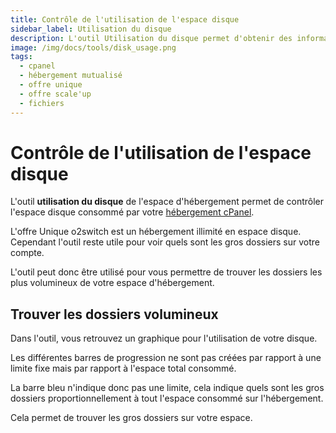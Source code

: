 ```yaml
---
title: Contrôle de l'utilisation de l'espace disque
sidebar_label: Utilisation du disque
description: L'outil Utilisation du disque permet d'obtenir des informations sur la consommation en espace disque de l'hébergement
image: /img/docs/tools/disk_usage.png
tags:
  - cpanel
  - hébergement mutualisé
  - offre unique
  - offre scale'up
  - fichiers
---
```


# Contrôle de l'utilisation de l'espace disque

L'outil **utilisation du disque** de l'espace d'hébergement permet de contrôler l'espace disque consommé
par votre [hébergement cPanel](https://www.o2switch.fr/hebergement-illimite/).

L'offre Unique o2switch est un hébergement illimité en espace disque. Cependant l'outil reste utile pour voir quels sont
les gros dossiers sur votre compte.

L'outil peut donc être utilisé pour vous permettre de trouver les dossiers les plus volumineux de votre espace
d'hébergement.

<PreviewToolCard tool='disk_usage' />

## Trouver les dossiers volumineux

Dans l'outil, vous retrouvez un graphique pour l'utilisation de votre disque.

Les différentes barres de progression ne sont pas créées par rapport à une limite fixe mais par rapport à l'espace
total consommé.

La barre bleu n'indique donc pas une limite, cela indique quels sont les gros dossiers proportionnellement à tout
l'espace consommé sur l'hébergement.

Cela permet de trouver les gros dossiers sur votre espace.